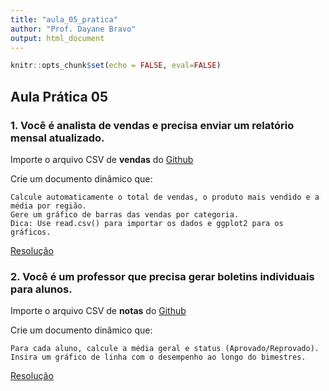 ---
title: "aula_05_pratica"
author: "Prof. Dayane Bravo"
output: html_document
---

```{r setup}
knitr::opts_chunk$set(echo = FALSE, eval=FALSE)
```

## Aula Prática 05

### 1. Você é analista de vendas e precisa enviar um relatório mensal atualizado.
Importe o arquivo CSV de **vendas** do [Github](https://raw.githubusercontent.com/dayanebravo/LPA_R/refs/heads/main/aula_05/vendas.csv)

Crie um documento dinâmico que:

    Calcule automaticamente o total de vendas, o produto mais vendido e a média por região.
    Gere um gráfico de barras das vendas por categoria.
    Dica: Use read.csv() para importar os dados e ggplot2 para os gráficos.


[Resolução](https://github.com/dayanebravo/LPA_R/blob/main/aula_05/aula_05_pratica_ex1.Rmd)




### 2. Você é um professor que precisa gerar boletins individuais para alunos.
Importe o arquivo CSV de **notas** do [Github](https://raw.githubusercontent.com/dayanebravo/LPA_R/refs/heads/main/aula_05/notas.csv)
    
Crie um documento dinâmico que:

    Para cada aluno, calcule a média geral e status (Aprovado/Reprovado).
    Insira um gráfico de linha com o desempenho ao longo do bimestres.


[Resolução](https://github.com/dayanebravo/LPA_R/blob/main/aula_05/aula_05_pratica_ex2.Rmd)


